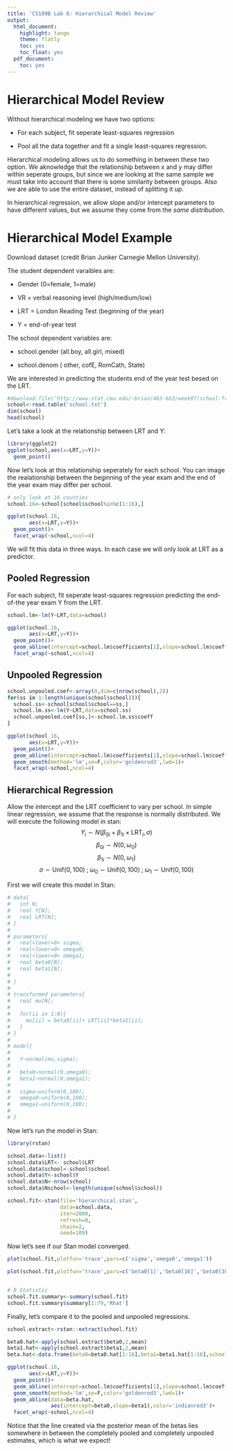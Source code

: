 ```yaml
---
title: 'CS109B Lab 6: Hierarchical Model Review'
output:
  html_document:
    highlight: tango
    theme: flatly
    toc: yes
    toc_float: yes
  pdf_document:
    toc: yes
---
```


Hierarchical Model Review
=============================
Without hierarchical modeling we have two options:

* For each subject, fit seperate least-squares regression

* Pool all the data together and fit a single least-squares regression.

Hierarchical modeling allows us to do something in between these two option. We aknowledge that the relationship between x and y may differ within seperate groups, but since we are looking at the same sample we must take into account that there is some similarity between groups. Also we are able to use the entire dataset, instead of splitting it up. 

In hierarchical regression, we allow slope and/or intercept parameters to have different values, but we assume they come from the *same distribution*. 


Hierarchical Model Example
=============================

Download dataset (credit Brian Junker Carnegie Mellon University). 

The student dependent varaibles are:

* Gender (0=female, 1=male)

* VR = verbal reasoning level (high/medium/low)

* LRT = London Reading Test (beginning of the year)

* Y = end-of-year test

The school dependent variables are:

* school.gender (all.boy, all.girl, mixed)

* school.denom ( other, cofE, RomCath, State)

We are interested in predicting the students end of the year test besed on the LRT. 

```r
#download.file('http://www.stat.cmu.edu/~brian/463-663/week07/school-frame.txt',destfile='school.txt')
school<-read.table('school.txt')
dim(school)
head(school)
```

Let's take a look at the relationship between LRT and Y:
```r
library(ggplot2)
ggplot(school,aes(x=LRT,y=Y))+
  geom_point()
```
Now let's look at this relationship seperately for each school. You can image the realationship between the beginning of the year exam and the end of the year exam may differ per school.  
```r
# only look at 16 counties
school.16<-school[school$school%in%c(1:16),]

ggplot(school.16,
       aes(x=LRT,y=Y))+
  geom_point()+
  facet_wrap(~school,ncol=4)
```
We will fit this data in three ways. In each case we will only look at LRT as a predictor. 


Pooled Regression
------------------
For each subject, fit seperate least-squares regression predicting the end-of-the year exam Y from the LRT.

```r
school.lm<-lm(Y~LRT,data=school)

ggplot(school.16,
       aes(x=LRT,y=Y))+
  geom_point()+
  geom_abline(intercept=school.lm$coefficients[1],slope=school.lm$coefficients[2],color='darkcyan')+
  facet_wrap(~school,ncol=4)

```

Unpooled Regression
------------------
```r
school.unpooled.coef<-array(0,dim=c(nrow(school),2))
for(ss in 1:length(unique(school$school))){
  school.ss<-school[school$school==ss,]
  school.lm.ss<-lm(Y~LRT,data=school.ss)
  school.unpooled.coef[ss,]<-school.lm.ss$coeff
}

ggplot(school.16,
       aes(x=LRT,y=Y))+
  geom_point()+
  geom_abline(intercept=school.lm$coefficients[1],slope=school.lm$coefficients[2],color='darkcyan')+
  geom_smooth(method='lm',se=F,color='goldenrod3',lwd=1)+
  facet_wrap(~school,ncol=4)

```

Hierarchical Regression
------------------
Allow the intercept and the LRT coefficient to vary per school. In simple linear regression, we assume that the response is normally distributed. We will execute the following model in stan:
$$ Y_i \sim N(\beta_{0i} + \beta_{1i} \times \mbox{LRT}_{i}, \sigma)$$
$$ \beta_{0i} \sim N(0,\omega_0)$$
$$ \beta_{1i} \sim N(0,\omega_1)$$
$$ \sigma \sim \mbox{Unif}(0,100) \; ; \; \omega_0 \sim \mbox{Unif}(0,100)  \; ; \; \omega_1 \sim \mbox{Unif}(0,100)$$

First we will create this model in Stan:
```r
# data{
#   int N;
#   real Y[N];
#   real LRT[N];
# }
# 
# parameters{
#   real<lower=0> sigma;
#   real<lower=0> omega0;
#   real<lower=0> omega1;
#   real beta0[N];
#   real beta1[N];
# 
# }
# 
# transformed parameters{
#   real mu[N];
#   
#   for(ii in 1:N){
#     mu[ii] = beta0[ii]+ LRT[ii]*beta1[ii];
#   }
# }
# 
# model{
#   
#   Y~normal(mu,sigma);
#   
#   beta0~normal(0,omega0);
#   beta1~normal(0,omega1);
#   
#   sigma~uniform(0,100);
#   omega0~uniform(0,100);
#   omega1~uniform(0,100);
#   
# }

```

Now let's run the model in Stan:
```r
library(rstan)

school.data<-list()
school.data$LRT<- school$LRT
school.data$school<-school$school
school.data$Y<-school$Y
school.data$N<-nrow(school)
school.data$Nschool<-length(unique(school$school))

school.fit<-stan(file='hierarchical.stan',
                 data=school.data,
                 iter=2000,
                 refresh=0,
                 chain=2,
                 seed=109)
```

Now let's see if our Stan model converged.
```r
plot(school.fit,plotfun='trace',pars=c('sigma','omega0','omega1'))

plot(school.fit,plotfun='trace',pars=c('beta0[1]','beta0[16]','beta0[38]','beta1[1]','beta1[16]','beta1[38]'))


# R Statistic
school.fit.summary<-summary(school.fit)
school.fit.summary$summary[1:79,'Rhat']
```
Finally, let's compare it to the pooled and unpooled regressions. 
```r
school.extract<-rstan::extract(school.fit)

beta0.hat<-apply(school.extract$beta0,2,mean)
beta1.hat<-apply(school.extract$beta1,2,mean)
beta.hat<-data.frame(beta0=beta0.hat[1:16],beta1=beta1.hat[1:16],school=1:16)

ggplot(school.16,
       aes(x=LRT,y=Y))+
  geom_point()+
  geom_abline(intercept=school.lm$coefficients[1],slope=school.lm$coefficients[2],color='darkcyan')+
  geom_smooth(method='lm',se=F,color='goldenrod3',lwd=1)+
  geom_abline(data=beta.hat,
              aes(intercept=beta0,slope=beta1),color='indianred3')+
  facet_wrap(~school,ncol=4)

```

Notice that the line created via the posterior mean of the betas lies somewhere in between the completely pooled and completely unpooled estimates, which is what we expect!

